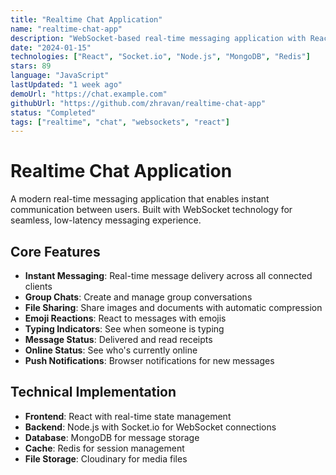 ```yaml
---
title: "Realtime Chat Application"
name: "realtime-chat-app"
description: "WebSocket-based real-time messaging application with React frontend and Socket.io backend. Supports group chats, file sharing, and emoji reactions."
date: "2024-01-15"
technologies: ["React", "Socket.io", "Node.js", "MongoDB", "Redis"]
stars: 89
language: "JavaScript"
lastUpdated: "1 week ago"
demoUrl: "https://chat.example.com"
githubUrl: "https://github.com/zhravan/realtime-chat-app"
status: "Completed"
tags: ["realtime", "chat", "websockets", "react"]
---
```


# Realtime Chat Application

A modern real-time messaging application that enables instant communication between users. Built with WebSocket technology for seamless, low-latency messaging experience.

## Core Features

- **Instant Messaging**: Real-time message delivery across all connected clients
- **Group Chats**: Create and manage group conversations
- **File Sharing**: Share images and documents with automatic compression
- **Emoji Reactions**: React to messages with emojis
- **Typing Indicators**: See when someone is typing
- **Message Status**: Delivered and read receipts
- **Online Status**: See who's currently online
- **Push Notifications**: Browser notifications for new messages

## Technical Implementation

- **Frontend**: React with real-time state management
- **Backend**: Node.js with Socket.io for WebSocket connections
- **Database**: MongoDB for message storage
- **Cache**: Redis for session management
- **File Storage**: Cloudinary for media files